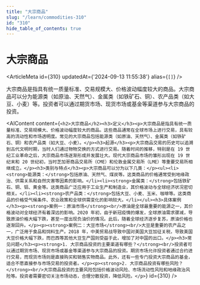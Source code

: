 ```yaml
---
title: "大宗商品"
slug: "/learn/commodities-310"
id: "310"
hide_table_of_contents: true
---
```



# 大宗商品

<ArticleMeta id={310} updatedAt={'2024-09-13 11:55:38'} alias={`[]`} />
<div className='border-solid border-b border-t-0 my-4 border-[var(--ifm-color-gray-300)]' />

大宗商品是指具有统一质量标准、交易规模大、价格波动幅度较大的商品。大宗商品可以分为能源类（如原油、天然气）、金属类（如铁矿石、铜）、农产品类（如大豆、小麦）等。投资者可以通过期货市场、现货市场或基金等渠道参与大宗商品的投资。

<AIContent content={`<h2>大宗商品</h2><h3>定义</h3><p>大宗商品是指具有统一质量标准、交易规模大、价格波动幅度较大的商品。这些商品通常在全球市场上进行交易，具有较高的流动性和市场透明度。常见的大宗商品包括能源类（如原油、天然气）、金属类（如铁矿石、铜）和农产品类（如大豆、小麦）。</p><h3>起源</h3><p>大宗商品交易的历史可以追溯到古代文明时期，当时人们通过物物交换的方式进行交易。随着时间的推移，特别是在 19 世纪工业革命之后，大宗商品市场逐渐形成并发展壮大。现代大宗商品市场的雏形出现在 19 世纪末和 20 世纪初，当时芝加哥商品交易所（CME）和伦敦金属交易所（LME）等重要交易所相继成立。</p><h3>类别与特点</h3><p>大宗商品可以分为以下几类：</p><ul><li><strong>能源类：</strong>包括原油、天然气、煤炭等。这类商品的价格通常受到地缘政治、供需关系和自然灾害等因素的影响。</li><li><strong>金属类：</strong>包括铁矿石、铜、铝、黄金等。这类商品广泛应用于工业生产和制造业，其价格波动与全球经济状况密切相关。</li><li><strong>农产品类：</strong>包括大豆、小麦、玉米、咖啡等。这类商品的价格受气候条件、农业政策和全球供需变化的影响较大。</li></ul><h3>具体案例</h3><p><strong>案例一：原油市场</strong><br/>原油是全球最重要的能源之一，其价格波动对全球经济有着深远的影响。2020 年初，由于新冠疫情的爆发，全球原油需求骤减，导致原油价格大幅下跌，甚至一度出现负油价的情况。此后，随着全球经济逐步复苏，原油价格也逐渐回升。</p><p><strong>案例二：大豆市场</strong><br/>大豆是重要的农产品之一，广泛用于食品和饲料生产。2018 年，中美贸易战导致中国对美国大豆加征关税，导致美国大豆价格大幅下跌，而巴西等其他大豆生产国则受益于此，增加了对中国的出口。</p><h3>常见问题</h3><p><strong>1. 大宗商品投资的主要渠道有哪些？</strong><br/>投资者可以通过期货市场、现货市场或基金等渠道参与大宗商品的投资。期货市场允许投资者通过合约进行交易，而现货市场则是直接购买和销售实物商品。此外，还有一些专门投资大宗商品的基金，适合不愿直接参与市场交易的投资者。</p><p><strong>2. 大宗商品投资有哪些风险？</strong><br/>大宗商品投资的主要风险包括价格波动风险、市场流动性风险和地缘政治风险等。投资者需要密切关注市场动态，合理分散投资，降低风险。</p>`} id={310} />
